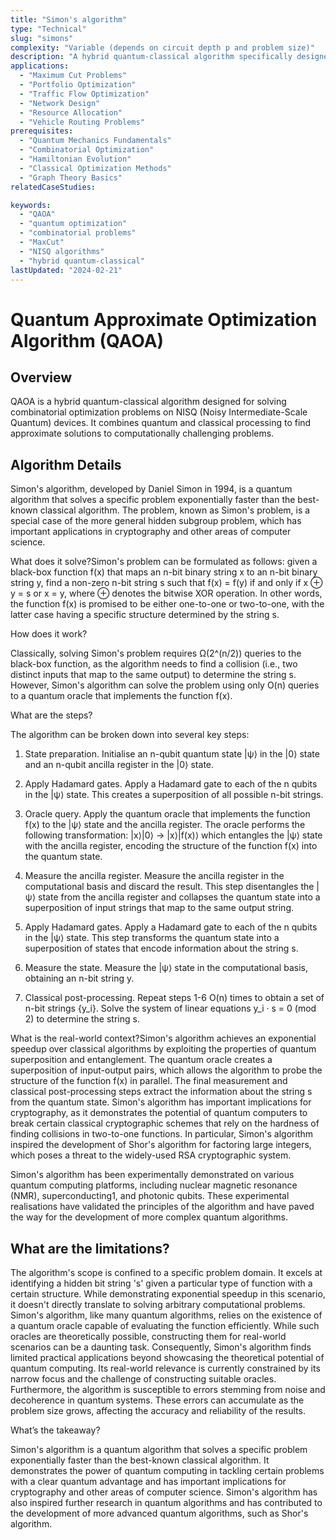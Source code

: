 ```yaml
---
title: "Simon's algorithm"
type: "Technical"
slug: "simons"
complexity: "Variable (depends on circuit depth p and problem size)"
description: "A hybrid quantum-classical algorithm specifically designed for solving combinatorial optimization problems on near-term quantum devices. QAOA combines quantum and classical processing to find approximate solutions to problems that are computationally challenging for classical computers."
applications:
  - "Maximum Cut Problems"
  - "Portfolio Optimization"
  - "Traffic Flow Optimization"
  - "Network Design"
  - "Resource Allocation"
  - "Vehicle Routing Problems"
prerequisites:
  - "Quantum Mechanics Fundamentals"
  - "Combinatorial Optimization"
  - "Hamiltonian Evolution"
  - "Classical Optimization Methods"
  - "Graph Theory Basics"
relatedCaseStudies:

keywords:
  - "QAOA"
  - "quantum optimization"
  - "combinatorial problems"
  - "MaxCut"
  - "NISQ algorithms"
  - "hybrid quantum-classical"
lastUpdated: "2024-02-21"
---
```


# Quantum Approximate Optimization Algorithm (QAOA)

## Overview

QAOA is a hybrid quantum-classical algorithm designed for solving combinatorial optimization problems on NISQ (Noisy Intermediate-Scale Quantum) devices. It combines quantum and classical processing to find approximate solutions to computationally challenging problems.

## Algorithm Details


Simon's algorithm, developed by Daniel Simon in 1994, is a quantum algorithm that solves a specific problem exponentially faster than the best-known classical algorithm. The problem, known as Simon's problem, is a special case of the more general hidden subgroup problem, which has important applications in cryptography and other areas of computer science.

What does it solve?Simon's problem can be formulated as follows: given a black-box function f(x) that maps an n-bit binary string x to an n-bit binary string y, find a non-zero n-bit string s such that f(x) = f(y) if and only if x ⊕ y = s or x = y, where ⊕ denotes the bitwise XOR operation. In other words, the function f(x) is promised to be either one-to-one or two-to-one, with the latter case having a specific structure determined by the string s.

How does it work?

Classically, solving Simon's problem requires Ω(2^(n/2)) queries to the black-box function, as the algorithm needs to find a collision (i.e., two distinct inputs that map to the same output) to determine the string s. However, Simon's algorithm can solve the problem using only O(n) queries to a quantum oracle that implements the function f(x).

What are the steps?

The algorithm can be broken down into several key steps:

1. State preparation. Initialise an n-qubit quantum state |ψ⟩ in the |0⟩ state and an n-qubit ancilla register in the |0⟩ state.

2. Apply Hadamard gates. Apply a Hadamard gate to each of the n qubits in the |ψ⟩ state. This creates a superposition of all possible n-bit strings.

3. Oracle query. Apply the quantum oracle that implements the function f(x) to the |ψ⟩ state and the ancilla register. The oracle performs the following transformation: |x⟩|0⟩ → |x⟩|f(x)⟩ which entangles the |ψ⟩ state with the ancilla register, encoding the structure of the function f(x) into the quantum state.

4. Measure the ancilla register. Measure the ancilla register in the computational basis and discard the result. This step disentangles the |ψ⟩ state from the ancilla register and collapses the quantum state into a superposition of input strings that map to the same output string.

5. Apply Hadamard gates. Apply a Hadamard gate to each of the n qubits in the |ψ⟩ state. This step transforms the quantum state into a superposition of states that encode information about the string s.

6. Measure the state. Measure the |ψ⟩ state in the computational basis, obtaining an n-bit string y.

7. Classical post-processing. Repeat steps 1-6 O(n) times to obtain a set of n-bit strings {y_i}. Solve the system of linear equations y_i · s = 0 (mod 2) to determine the string s.

What is the real-world context?Simon's algorithm achieves an exponential speedup over classical algorithms by exploiting the properties of quantum superposition and entanglement. The quantum oracle creates a superposition of input-output pairs, which allows the algorithm to probe the structure of the function f(x) in parallel. The final measurement and classical post-processing steps extract the information about the string s from the quantum state.
Simon's algorithm has important implications for cryptography, as it demonstrates the potential of quantum computers to break certain classical cryptographic schemes that rely on the hardness of finding collisions in two-to-one functions. In particular, Simon's algorithm inspired the development of Shor's algorithm for factoring large integers, which poses a threat to the widely-used RSA cryptographic system.

Simon's algorithm has been experimentally demonstrated on various quantum computing platforms, including nuclear magnetic resonance (NMR), superconducting1, and photonic qubits. These experimental realisations have validated the principles of the algorithm and have paved the way for the development of more complex quantum algorithms.

## What are the limitations? 

The algorithm's scope is confined to a specific problem domain. It excels at identifying a hidden bit string 's' given a particular type of function with a certain structure. While demonstrating exponential speedup in this scenario, it doesn't directly translate to solving arbitrary computational problems.
Simon's algorithm, like many quantum algorithms, relies on the existence of a quantum oracle capable of evaluating the function efficiently. While such oracles are theoretically possible, constructing them for real-world scenarios can be a daunting task. Consequently, Simon's algorithm finds limited practical applications beyond showcasing the theoretical potential of quantum computing. Its real-world relevance is currently constrained by its narrow focus and the challenge of constructing suitable oracles. Furthermore, the algorithm is susceptible to errors stemming from noise and decoherence in quantum systems. These errors can accumulate as the problem size grows, affecting the accuracy and reliability of the results.

What’s the takeaway?

Simon's algorithm is a quantum algorithm that solves a specific problem exponentially faster than the best-known classical algorithm. It demonstrates the power of quantum computing in tackling certain problems with a clear quantum advantage and has important implications for cryptography and other areas of computer science. Simon's algorithm has also inspired further research in quantum algorithms and has contributed to the development of more advanced quantum algorithms, such as Shor's algorithm.